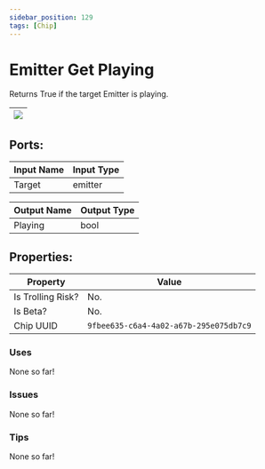 ```yaml
---
sidebar_position: 129
tags: [Chip]
---
```


# Emitter Get Playing


Returns True if the target Emitter is playing.

| ![](https://images-ext-2.discordapp.net/external/MPmIaQzlEPmgGWlgi-WxBBXt0Bjv_zWPkg1y1f_sy3s/https/www.recroomcircuits.com/image/circuit/absolute-value?width=206&height=108) |
|-----|

## Ports:

| Input Name | Input Type |
|-----------|-----------|
| Target | emitter |

| Output Name | Output Type |
|-----------|-----------|
| Playing | bool |

## Properties:

| Property  | Value |
|-------------------|-----------|
| Is Trolling Risk? | No. |
| Is Beta? | No. |
| Chip UUID | `9fbee635-c6a4-4a02-a67b-295e075db7c9` |

### Uses
None so far!

### Issues
None so far!

### Tips
None so far!
